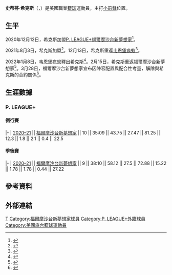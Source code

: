 {{Expand language|1=en|time=2021-01-16T16:13:08+00:00}}
{{Infobox basketball biography
| image = Stephan Hicks.jpg
| name = 史蒂芬·希克斯<br>Stephan Hicks
| position = [[小前鋒|小前鋒]]
| height_m = 1.98
| weight_kg = 100
| number = 
| team = 
| league = 
| birth_date = {{birth_date_and age|1992|04|02}}
| birth_place = {{USA}}
| nationality = {{USA}}
| high_school = 
| college = 
| career_start = 2015
| years1 = 2015–2019
| team1 = [[韦恩堡疯蚁|韦恩堡疯蚁]]
| years2 = 2019
| team2 = 安徽莆田興發
| years3 = 2019–2020
| team3 = 韦恩堡疯蚁
| years4 = 2020–2021
| team4 = [[福爾摩沙台新夢想家|福爾摩沙台新夢想家]]
| years5 = 2021
| team5 = {{tsl|en|BC Samara|薩馬拉籃球俱樂部|薩馬拉}}
| years6 = 2021–2022
| team6 = 韦恩堡疯蚁
| years7 = 2022
| team7 = 福爾摩沙台新夢想家
| awards =  
}}
'''史蒂芬·希克斯'''（{{lang-en|Stephan Hicks}}，{{bd|1992年|4月2日|catIdx=}}）是美國職業[[籃球|籃球]]運動員，主打[[小前鋒|小前鋒]]位置。

== 生平 ==
2020年12月12日，希克斯加盟[[P._LEAGUE+|P. LEAGUE+]][[福爾摩沙台新夢想家|福爾摩沙台新夢想家]]<ref>{{cite news |author1=吳孟儒 |title=台新夢想家拚進攻火力！第3位洋將明抵台 |url=https://sports.ltn.com.tw/news/breakingnews/3379433 |accessdate=2020-12-12 |work=自由時報 |date=2020-12-12 |archive-date=2021-01-22 |archive-url=https://web.archive.org/web/20210122002053/https://sports.ltn.com.tw/news/breakingnews/3379433 |dead-url=no }}</ref>。

2021年8月3日，希克斯加盟{{tsl|en|BC Samara|薩馬拉籃球俱樂部|薩馬拉}}<ref>{{cite press release |title=Стэфан Хикс — новичок «Самары»! |url=https://bcsamara.com/news/?id=4062 |publisher=Баскетбольный клуб «Самара» |accessdate=2021-08-10 |date=2021-08-03 |archive-date=2021-08-03 |archive-url=https://web.archive.org/web/20210803165549/https://bcsamara.com/news/?id=4062 |dead-url=no }}</ref>。12月13日，希克斯重返[[韦恩堡疯蚁|韦恩堡疯蚁]]<ref>{{cite press release |title=Mad Ants announce acquisition of Stephan Hicks |url=https://fortwayne.gleague.nba.com/news/mad-ants-announce-acquisition-of-stephan-hicks/ |publisher=Mad Ants |accessdate=2022-02-15 |date=2021-12-13 |archive-date=2022-03-30 |archive-url=https://web.archive.org/web/20220330064432/https://fortwayne.gleague.nba.com/news/mad-ants-announce-acquisition-of-stephan-hicks/ |dead-url=no }}</ref>。

2022年1月8日，韦恩堡疯蚁釋出希克斯<ref>{{cite press release |title=Mad Ants waive Stephan Hicks |url=https://fortwayne.gleague.nba.com/news/mad-ants-waive-stephan-hicks/ |publisher=Mad Ants |accessdate=2022-02-15 |date=2022-01-08 |archive-date=2022-02-15 |archive-url=https://web.archive.org/web/20220215141822/https://fortwayne.gleague.nba.com/news/mad-ants-waive-stephan-hicks/ |dead-url=no }}</ref>。2月15日，希克斯重返福爾摩沙台新夢想家<ref>{{cite press release |title=台新夢想家迎熟面孔 希克斯回歸：這裡就像家一樣！ |url=https://pleagueofficial.com/news-detail/226 |publisher=P. LEAGUE+ |accessdate=2022-02-16 |date=2022-02-15 |archive-date=2022-02-16 |archive-url=https://web.archive.org/web/20220216095632/https://pleagueofficial.com/news-detail/226 |dead-url=no }}</ref>。3月28日，福爾摩沙台新夢想家宣布因陣容配置與配合性考量，解除與希克斯的合約關係<ref>{{cite news |author1=吳孟儒 |title=才剛回鍋打2場就掰掰 夢想家3名洋將正式定案 |url=https://sports.ltn.com.tw/news/breakingnews/3874590 |accessdate=2022-03-30 |work=自由時報 |date=2022-03-28 |archive-date=2022-04-01 |archive-url=https://web.archive.org/web/20220401033354/https://sports.ltn.com.tw/news/breakingnews/3874590 |dead-url=no }}</ref>。

== 生涯數據 ==
{{Basketball player statistics legend}}
=== P. LEAGUE+ ===
==== 例行賽 ====
{{Basketball player statistics start|no-league=yes|2P=yes}}
|-
| [[2020–21年P._LEAGUE+賽季|2020–21]] || [[2020–21年福爾摩沙台新夢想家賽季|福爾摩沙台新夢想家]] || 10 || 35:09 || 43.75 || 27.47 || 81.25 || 12.3 || 1.8 || 2.1 || 0.4 || 22.5
{{s-end}}

==== 季後賽 ====
{{Basketball player statistics start|no-league=yes|2P=yes}}
|-
| [[2021年P._LEAGUE+季後賽|2020–21]] || [[2020–21年福爾摩沙台新夢想家賽季|福爾摩沙台新夢想家]] || 9 || 38:10 || 58.12 || 27.5 || 72.88 || 15.22 || 1.78 || 1.78 || 0.44 || 27.22
{{s-end}}

== 參考資料 ==
{{reflist}}

== 外部連結 ==
{{PLG球員資料|plg=69}}

{{DEFAULTSORT:Hicks, Stephen}}
[[Category:美国男子篮球运动员|T]]
[[Category:福爾摩沙台新夢想家球員|Category:福爾摩沙台新夢想家球員]]
[[Category:P._LEAGUE+外籍球員|Category:P. LEAGUE+外籍球員]]
[[Category:美國旅台籃球運動員|Category:美國旅台籃球運動員]]